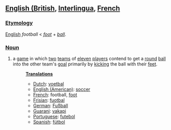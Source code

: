 ==[[English (British]], [[Interlingua]], [[French]] ==
===[[Etymology]]===
[[English]] ''football'' < ''[[foot]]'' + ''[[ball]]''.
===[[Noun]]===
#a [[game]] in which [[two]] [[team]]s of [[eleven]] [[player]]s contend to get a [[round]] [[ball]] into the other team's [[goal]] primarily by [[kick]]ing the ball with their [[foot|feet]].
#:'''[[Translation]]s'''
#:*[[Dutch]]: [[voetbal]]
#:*[[English (American)]]: [[soccer]]
#:*[[French]]: football, [[foot]]
#:*[[Frisian]]: [[fuotbal]]
#:*[[German]]: [[Fußball]]
#:*[[Guarani]]: [[vakapi]]
#:*[[Portuguese]]: [[futebol]]
#:*[[Spanish]]: [[fútbol]]
